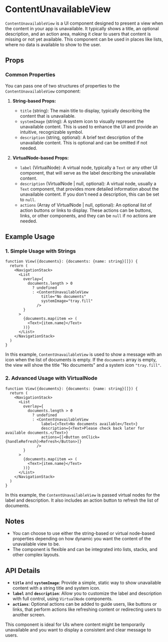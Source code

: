 # ContentUnavailableView 
        
`ContentUnavailableView` is a UI component designed to present a view when the content in your app is unavailable. It typically shows a title, an optional description, and an action area, making it clear to users that content is missing or not yet available. This component can be used in places like lists, where no data is available to show to the user.

## Props

### Common Properties
You can pass one of two structures of properties to the `ContentUnavailableView` component:

1. **String-based Props:**
   - `title` (string): The main title to display, typically describing the content that is unavailable.
   - `systemImage` (string): A system icon to visually represent the unavailable content. This is used to enhance the UI and provide an intuitive, recognizable symbol.
   - `description` (string, optional): A brief text description of the unavailable content. This is optional and can be omitted if not needed.

2. **VirtualNode-based Props:**
   - `label` (VirtualNode): A virtual node, typically a `Text` or any other UI component, that will serve as the label describing the unavailable content.
   - `description` (VirtualNode | null, optional): A virtual node, usually a `Text` component, that provides more detailed information about the unavailable content. If you don't need a description, this can be set to `null`.
   - `actions` (Array of VirtualNode | null, optional): An optional list of action buttons or links to display. These actions can be buttons, links, or other components, and they can be `null` if no actions are needed.

## Example Usage

### 1. Simple Usage with Strings

```tsx
function View({documents}: {documents: {name: string}[]}) {
  return (
    <NavigationStack>
      <List
        overlay={
          documents.length > 0
            ? undefined
            : <ContentUnavailableView
                title="No documents"
                systemImage="tray.fill"
              />
        }
      >
        {documents.map(item => (
          <Text>{item.name}</Text>
        ))}
      </List>
    </NavigationStack>
  )
}
```

In this example, `ContentUnavailableView` is used to show a message with an icon when the list of documents is empty. If the `documents` array is empty, the view will show the title "No documents" and a system icon `"tray.fill"`.

### 2. Advanced Usage with VirtualNode

```tsx
function View({documents}: {documents: {name: string}[]}) {
  return (
    <NavigationStack>
      <List
        overlay={
          documents.length > 0
            ? undefined
            : <ContentUnavailableView
                label={<Text>No documents available</Text>}
                description={<Text>Please check back later for available documents.</Text>}
                actions={[<Button onClick={handleRefresh}>Refresh</Button>]}
              />
        }
      >
        {documents.map(item => (
          <Text>{item.name}</Text>
        ))}
      </List>
    </NavigationStack>
  )
}
```

In this example, the `ContentUnavailableView` is passed virtual nodes for the label and description. It also includes an action button to refresh the list of documents.

## Notes
- You can choose to use either the string-based or virtual node-based properties depending on how dynamic you want the content of the unavailable view to be.
- The component is flexible and can be integrated into lists, stacks, and other complex layouts.

## API Details
- **`title`** and **`systemImage`**: Provide a simple, static way to show unavailable content with a string title and system icon.
- **`label`** and **`description`**: Allow you to customize the label and description with full control, using `VirtualNode` components.
- **`actions`**: Optional actions can be added to guide users, like buttons or links, that perform actions like refreshing content or redirecting users to another screen.

This component is ideal for UIs where content might be temporarily unavailable and you want to display a consistent and clear message to users.